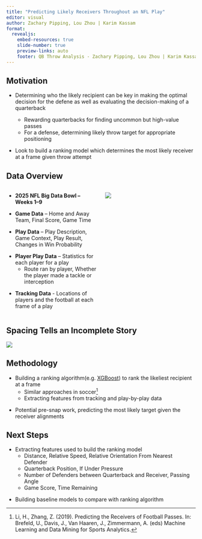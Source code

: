 ```yaml
---
title: "Predicting Likely Receivers Throughout an NFL Play"
editor: visual
author: Zachary Pipping, Lou Zhou | Karim Kassam
format:
  revealjs: 
    embed-resources: true
    slide-number: true
    preview-links: auto
    footer: QB Throw Analysis - Zachary Pipping, Lou Zhou | Karim Kassam
---
```


## Motivation
::: fragment
- Determining who the likely recipient can be key in making the optimal decision for the defene as well as evaluating the decision-making of a quarterback

  - Rewarding quarterbacks for finding uncommon but high-value passes
  - For a defense, determining likely throw target for appropriate positioning
  
:::

::: fragment
- Look to build a ranking model which determines the most likely receiver at a frame given throw attempt

:::
## Data Overview {.smaller}
::: columns
::: {.column width="50%"}

- **2025 NFL Big Data Bowl – Weeks 1–9**

::: fragment
- **Game Data** – Home and Away Team, Final Score, Game Time
:::

::: fragment
- **Play Data** – Play Description, Game Context, Play Result, Changes in Win Probability
:::

::: fragment
- **Player Play Data** – Statistics for each player for a play  
  - Route ran by player, Whether the player made a tackle or interception
:::

::: fragment
- **Tracking Data** - Locations of players and the football at each frame of a play
:::

:::

::: {.column width="50%"}
![](highWP.gif)
:::
:::::
## Spacing Tells an Incomplete Story

![](testing.gif)

## Methodology

::: fragment

- Building a ranking algorithm(e.g. [XGBoost](https://cran.r-project.org/web/packages/xgboost/xgboost.pdf)) to rank the likeliest recipient at a frame
  - Similar approaches in soccer[^1] 
  - Extracting features from tracking and play-by-play data
  

[^1]: Li, H., Zhang, Z. (2019). Predicting the Receivers of Football Passes. In: Brefeld, U., Davis, J., Van Haaren, J., Zimmermann, A. (eds) Machine Learning and Data Mining for Sports Analytics.

:::

::: fragment
- Potential pre-snap work, predicting the most likely target given the receiver alignments

:::


## Next Steps
::: fragment
- Extracting features used to build the ranking model
  - Distance, Relative Speed, Relative Orientation From Nearest Defender
  - Quarterback Position, If Under Pressure
  - Number of Defenders between Quarterback and Receiver, Passing Angle
  - Game Score, Time Remaining
  
:::

::: fragment
- Building baseline models to compare with ranking algorithm

:::
